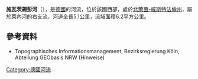 {{Onesource|time=2020-08-13T04:40:05+00:00}}
{{Coord|51|9|24.57|N|8|25|52.32|E|display=title}}

'''施瓦茨錫彭河'''（{{lang-de|Schwarzes Siepen}}），是[[德國|德國]]的河流，位於該國西部，處於[[北萊茵-威斯特法倫州|北萊茵-威斯特法倫州]]，屬於萊內河的右支流，河道全長5.1公里，流域面積6.2平方公里。

==參考資料==
* Topographisches Informationsmanagement, Bezirksregierung Köln, Abteilung GEObasis NRW (Hinweise)

{{Germany-geo-stub}}
[[Category:德國河流|Category:德國河流]]